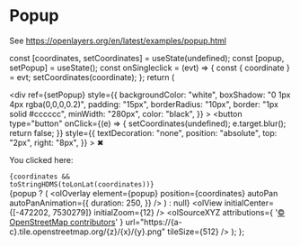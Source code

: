 # Popup

See https://openlayers.org/en/latest/examples/popup.html


  const [coordinates, setCoordinates] = useState(undefined);
  const [popup, setPopup] = useState();
  const onSingleclick = (evt) => {
    const { coordinate } = evt;
    setCoordinates(coordinate);
  };
  return (
    <div>
      <div
        ref={setPopup}
        style={{
          backgroundColor: "white",
          boxShadow: "0 1px 4px rgba(0,0,0,0.2)",
          padding: "15px",
          borderRadius: "10px",
          border: "1px solid #cccccc",
          minWidth: "280px",
          color: "black",
        }}
      >
        <button
          type="button"
          onClick={(e) => {
            setCoordinates(undefined);
            e.target.blur();
            return false;
          }}
          style={{
            textDecoration: "none",
            position: "absolute",
            top: "2px",
            right: "8px",
          }}
        >
          ✖
        </button>
        <div id="popup-content">
          <p>You clicked here:</p>
          <code>{coordinates && toStringHDMS(toLonLat(coordinates))}</code>
        </div>
      </div>
      <Map
        className="rounded-xl overflow-hidden mt-4"
        onSingleclick={onSingleclick}
      >
        {popup ? (
          <olOverlay
            element={popup}
            position={coordinates}
            autoPan
            autoPanAnimation={{
              duration: 250,
            }}
          />
        ) : null}
        <olView initialCenter={[-472202, 7530279]} initialZoom={12} />
        <olLayerTile>
          <olSourceXYZ
            attributions={
              '<a href="https://www.openstreetmap.org/copyright" target="_blank">&copy; OpenStreetMap contributors</a>'
            }
            url="https://{a-c}.tile.openstreetmap.org/{z}/{x}/{y}.png"
            tileSize={512}
          />
        </olLayerTile>
      </Map>
    </div>
  );
};

<ExamplePopup />

```tsx

```
